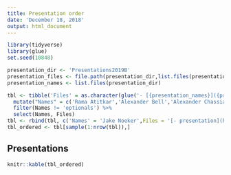 ```yaml
---
title: Presentation order
date: 'December 18, 2018'
output: html_document
---
```


```r
library(tidyverse)
library(glue)
set.seed(10848)

presentation_dir <- 'Presentations2019B'
presentation_files <- file.path(presentation_dir,list.files(presentation_dir))
presentation_names <- list.files(presentation_dir)

tbl <- tibble('Files' = as.character(glue('- [{presentation_names}]({presentation_files}){{target="_blank"}}'))) %>% 
  mutate("Names" = c('Rama Atitkar','Alexander Bell','Alexander Chassiakos','Marie Cronin','Larissa Erben','Neha Gupta','Sunhyun Lee','Hai Liang',"Allison O'Connell", 'optionals','Samantha Papal','Catherine Jaeger','Akshay Thaper','Yafeng He')) %>% 
  filter(Names != 'optionals') %>% 
  select(Names, Files)
tbl <- rbind(tbl, c('Names' = 'Jake Noeker',Files = '[- presentation](http://rpubs.com/jnoek24/452152){target="_blank"}'))
tbl_ordered <- tbl[sample(1:nrow(tbl)),]
```

## Presentations

```r
knitr::kable(tbl_ordered)
```

